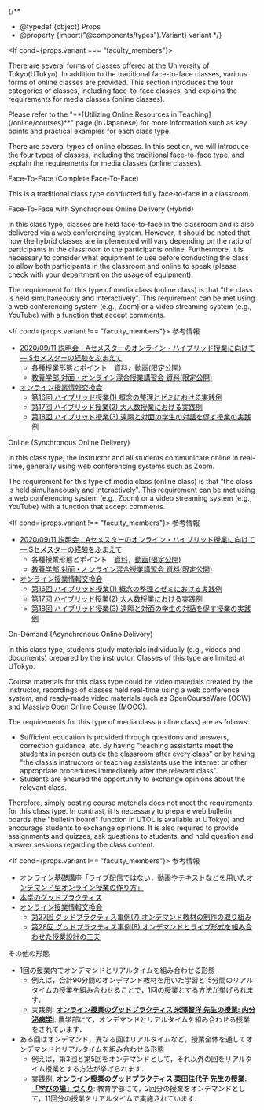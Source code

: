 
{/**
  * @typedef {object} Props
  * @property {import("@components/types").Variant} variant
  */}

<If cond={props.variant === "faculty_members"}>
  <p>
    There are several forms of classes offered at the University of Tokyo(UTokyo). In addition to the traditional face-to-face classes, various forms of online classes are provided. This section introduces the four categories of classes, including face-to-face classes, and explains the requirements for media classes (online classes).
  </p>
  <p>
    Please refer to the "**[Utilizing Online Resources in Teaching](/online/courses)**" page (in Japanese) for more information such as key points and practical examples for each class type.
  </p>
  <p slot="else">
    There are several types of online classes. In this section, we will introduce the four types of classes, including the traditional face-to-face type, and explain the requirements for media classes (online classes).
  </p>
</If>

<Heading variant={props.variant} base={4}>Face-To-Face (Complete Face-To-Face)</Heading>
<p>
  This is a traditional class type conducted fully face-to-face in a classroom.
</p>

<Heading variant={props.variant} base={4}>
  Face-To-Face with Synchronous Online Delivery (Hybrid)
</Heading>

In this class type, classes are held face-to-face in the classroom and is also delivered via a web conferencing system. However, it should be noted that how the hybrid classes are implemented will vary depending on the ratio of participants in the classroom to the participants online. Furthermore, it is necessary to consider what equipment to use before conducting the class to allow both participants in the classroom and online to speak (please check with your department on the usage of equipment).

The requirement for this type of media class (online class) is that "the class is held simultaneously and interactively". This requirement can be met using a web conferencing system (e.g., Zoom) or a video streaming system (e.g., YouTube) with a function that accept comments.

<If cond={props.variant !== "faculty_members"}>
  <Heading variant={props.variant} base={4}>参考情報</Heading>

  * [2020/09/11 説明会：Aセメスターのオンライン・ハイブリッド授業に向けて ― Sセメスターの経験をふまえて](/events/2020-09-11/)
      * 各種授業形態とポイント　[資料](/events/2020-09-11/slides/04-course-types.pdf)，[動画(限定公開)](https://www.youtube.com/watch?v=O2g44UTeiwU)
      * [教養学部 対面・オンライン混合授業講習会 資料(限定公開)](https://drive.google.com/file/d/12gpNprhRGoIBs1atdGoPSLmKQH4JKEDq/view)
  * [オンライン授業情報交換会](/events/luncheon/)
      * [第16回 ハイブリッド授業(1) 概念の整理とゼミにおける実践例](/events/luncheon/2020-10-20/)
      * [第17回 ハイブリッド授業(2) 大人数授業における実践例](/events/luncheon/2020-10-29/)
      * [第18回 ハイブリッド授業(3) 遠隔と対面の学生の対話を促す授業の実践例](/events/luncheon/2020-11-06/)
</If>

<Heading variant={props.variant} base={4}>Online (Synchronous Online Delivery)</Heading>

In this class type, the instructor and all students communicate online in real-time, generally using web conferencing systems such as Zoom.

The requirement for this type of media class (online class) is that "the class is held simultaneously and interactively". This requirement can be met using a web conferencing system (e.g., Zoom) or a video streaming system (e.g., YouTube) with a function that accept comments.

<If cond={props.variant !== "faculty_members"}>
  <Heading variant={props.variant} base={4}>参考情報</Heading>

  * [2020/09/11 説明会：Aセメスターのオンライン・ハイブリッド授業に向けて ― Sセメスターの経験をふまえて](/events/2020-09-11/)
      * 各種授業形態とポイント　[資料](/events/2020-09-11/slides/04-course-types.pdf)，[動画(限定公開)](https://www.youtube.com/watch?v=O2g44UTeiwU)
      * [教養学部 対面・オンライン混合授業講習会 資料(限定公開)](https://drive.google.com/file/d/12gpNprhRGoIBs1atdGoPSLmKQH4JKEDq/view)
  * [オンライン授業情報交換会](/events/luncheon/)
      * [第16回 ハイブリッド授業(1) 概念の整理とゼミにおける実践例](/events/luncheon/2020-10-20/)
      * [第17回 ハイブリッド授業(2) 大人数授業における実践例](/events/luncheon/2020-10-29/)
      * [第18回 ハイブリッド授業(3) 遠隔と対面の学生の対話を促す授業の実践例](/events/luncheon/2020-11-06/)
</If>

<Heading variant={props.variant} base={4}>On-Demand (Asynchronous Online Delivery)</Heading>

In this class type, students study materials individually (e.g., videos and documents) prepared by the instructor. Classes of this type are limited at UTokyo.

Course materials for this class type could be video materials created by the instructor, recordings of classes held real-time using a web conference system, and ready-made video materials such as OpenCourseWare (OCW) and Massive Open Online Course (MOOC).

The requirements for this type of media class (online class) are as follows:

- Sufficient education is provided through questions and answers, correction guidance, etc. By having "teaching assistants meet the students in person outside the classroom after every class" or by having "the class’s instructors or teaching assistants use the internet or other appropriate procedures immediately after the relevant class".
- Students are ensured the opportunity to exchange opinions about the relevant class.

Therefore, simply posting course materials does not meet the requirements for this class type. In contrast, it is necessary to prepare web bulletin boards (the "bulletin board" function in UTOL is available at UTokyo) and encourage students to exchange opinions. It is also required to provide assignments and quizzes, ask questions to students, and hold question and answer sessions regarding the class content.

<If cond={props.variant !== "faculty_members"}>
  <Heading variant={props.variant} base={4}>参考情報</Heading>

  * [オンライン基礎講座「ライブ配信ではない，動画やテキストなどを用いたオンデマンド型オンライン授業の作り方」](/events/2020-03-27/)
  * [本学のグッドプラクティス](/good-practice/)
  * [オンライン授業情報交換会](/events/luncheon/)
      * [第27回 グッドプラクティス事例(7) オンデマンド教材の制作の取り組み](/events/luncheon/2021-01-20/)
      * [第28回 グッドプラクティス事例(8) オンデマンドとライブ形式を組み合わせた授業設計の工夫](/events/luncheon/2021-01-28/)

  <Heading variant={props.variant} base={3}>その他の形態</Heading>

  * 1回の授業内でオンデマンドとリアルタイムを組み合わせる形態
      * 例えば，合計90分間のオンデマンド教材を用いた学習と15分間のリアルタイムの授業を組み合わせることで，1回の授業とする方法が挙げられます．
      * 実践例: **[オンライン授業のグッドプラクティス 米澤智洋 先生の授業: 内分泌病学Ⅰ](/good-practice/interview/yonezawa)**: 農学部にて，オンデマンドとリアルタイムを組み合わせる授業をされています．
  * ある回はオンデマンド，異なる回はリアルタイムなど，授業全体を通してオンデマンドとリアルタイムを組み合わせる形態
      * 例えば，第3回と第5回をオンデマンドとして，それ以外の回をリアルタイム授業とする方法が挙げられます．
      * 実践例: **[オンライン授業のグッドプラクティス 栗田佳代子 先生の授業: 「学びの場」づくり](/good-practice/interview/kurita)**: 教育学部にて，2回分の授業をオンデマンドとして，11回分の授業をリアルタイムで実施されています．
</If>

